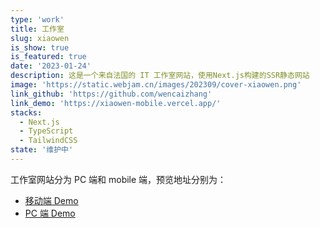 ```yaml
---
type: 'work'
title: 工作室
slug: xiaowen
is_show: true
is_featured: true
date: '2023-01-24'
description: 这是一个来自法国的 IT 工作室网站，使用Next.js构建的SSR静态网站
image: 'https://static.webjam.cn/images/202309/cover-xiaowen.png'
link_github: 'https://github.com/wencaizhang'
link_demo: 'https://xiaowen-mobile.vercel.app/'
stacks:
  - Next.js
  - TypeScript
  - TailwindCSS
state: '维护中'
---
```


工作室网站分为 PC 端和 mobile 端，预览地址分别为：

- [移动端 Demo](https://xiaowen-mobile.vercel.app/)
- [PC 端 Demo](https://xiaowen-pc.vercel.app/)

